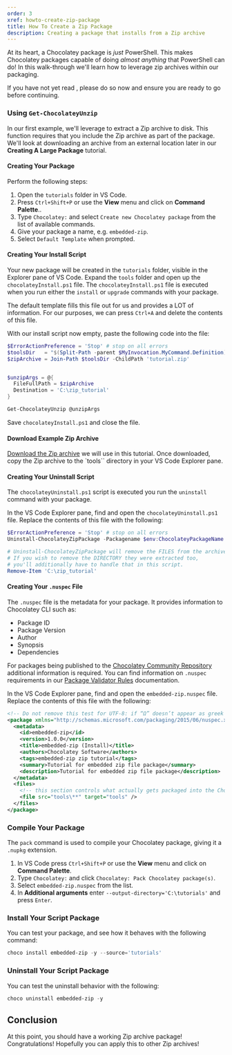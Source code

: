 ```yaml
---
order: 3
xref: howto-create-zip-package
title: How To Create a Zip Package
description: Creating a package that installs from a Zip archive
---
```


At its heart, a Chocolatey package is _just_ PowerShell. This makes Chocolatey packages capable of doing _almost anything_ that PowerShell can do!
In this walk-through we'll learn how to leverage zip archives within our packaging.

If you have not yet read <Xref title="Preparing Your Environment for Package Creation" value="howto-prepare-env" />, please do so now and ensure
you are ready to go before continuing.

### Using `Get-ChocolateyUnzip`

In our first example, we'll leverage <Xref title="`Get-ChocolateyUnzip`" value="get-chocolateyunzip" /> to extract a Zip archive to disk. This function requires
that you include the Zip archive as part of the package. We'll look at downloading an archive from an external location later in our **Creating A Large Package** tutorial.

#### Creating Your Package

Perform the following steps:

1. Open the `tutorials` folder in VS Code.
2. Press `Ctrl+Shift+P` or use the **View** menu and click on **Command Palette**..
3. Type `Chocolatey:` and select `Create new Chocolatey package` from the list of available commands.
4. Give your package a name, e.g. `embedded-zip`.
5. Select `Default Template` when prompted.

#### Creating Your Install Script

Your new package will be created in the `tutorials` folder, visible in the Explorer pane of VS Code.
Expand the `tools` folder and open up the `chocolateyInstall.ps1` file. The `chocolateyInstall.ps1` file is
executed when you run either the `install` or `upgrade` commands with your package. 

The default template fills this file out for us and provides a LOT of information. For our purposes, we can press `Ctrl+A` and delete the contents of this file.

With our install script now empty, paste the following code into the file:

```powershell
$ErrorActionPreference = 'Stop' # stop on all errors
$toolsDir   = "$(Split-Path -parent $MyInvocation.MyCommand.Definition)"
$zipArchive = Join-Path $toolsDir -ChildPath 'tutorial.zip'


$unzipArgs = @{
  FileFullPath = $zipArchive
  Destination = 'C:\zip_tutorial'
}

Get-ChocolateyUnzip @unzipArgs

```

Save `chocolateyInstall.ps1` and close the file.

#### Download Example Zip Archive

[Download the Zip archive](https://docs.chocolatey.org/downloads/create-embedded-zip-package-tutorial.zip) we will use in this tutorial. Once downloaded, copy the Zip archive to the `tools`` directory in your VS Code Explorer pane.

#### Creating Your Uninstall Script

The `chocolateyUninstall.ps1` script is executed you run the `uninstall` command with your package.

In the VS Code Explorer pane, find and open the `chocolateyUninstall.ps1` file. Replace the contents of this file with the following:

```powershell
$ErrorActionPreference = 'Stop' # stop on all errors
Uninstall-ChocolateyZipPackage -Packagename $env:ChocolateyPackageName -ZipFileName 'tutorial.zip'

# Uninstall-ChocolateyZipPackage will remove the FILES from the archive.
# If you wish to remove the DIRECTORY they were extracted too,
# you'll additionally have to handle that in this script.
Remove-Item 'C:\zip_tutorial'
```

#### Creating Your `.nuspec` File

The `.nuspec` file is the metadata for your package. It provides information to Chocolatey CLI such as:

- Package ID
- Package Version
- Author
- Synopsis
- Dependencies

For packages being published to the [Chocolatey Community Repository](https://community.chocolatey.org/packages) additional information is required.
You can find information on `.nuspec` requirements in our [Package Validator Rules](https://docs.chocolatey.org/en-us/community-repository/moderation/package-validator/rules/#requirements) documentation.

In the VS Code Explorer pane, find and open the `embedded-zip.nuspec` file. Replace the contents of this file with the following:

```xml
<!-- Do not remove this test for UTF-8: if “Ω” doesn’t appear as greek uppercase omega letter enclosed in quotation marks, you should use an editor that supports UTF-8, not this one. -->
<package xmlns="http://schemas.microsoft.com/packaging/2015/06/nuspec.xsd">
  <metadata>
    <id>embedded-zip</id>
    <version>1.0.0</version>
    <title>embedded-zip (Install)</title>
    <authors>Chocolatey Software</authors>
    <tags>embedded-zip zip tutorial</tags>
    <summary>Tutorial for embedded zip file package</summary>
    <description>Tutorial for embedded zip file package</description>
  </metadata>
  <files>
    <!-- this section controls what actually gets packaged into the Chocolatey package -->
    <file src="tools\**" target="tools" />
  </files>
</package>

```

### Compile Your Package

The `pack` command is used to compile your Chocolatey package, giving it a `.nupkg` extension.

1. In VS Code press `Ctrl+Shift+P` or use the **View** menu and click on **Command Palette**.
2. Type `Chocolatey:` and click `Chocolatey: Pack Chocolatey package(s)`.
3. Select `embedded-zip.nuspec` from the list.
4. In **Additional arguments** enter `--output-directory='C:\tutorials'` and press `Enter`.

### Install Your Script Package

You can test your package, and see how it behaves with the following command:

```powershell
choco install embedded-zip -y --source='tutorials'
```

### Uninstall Your Script Package

You can test the uninstall behavior with the following:

```powershell
choco uninstall embedded-zip -y
```

## Conclusion

At this point, you should have a working Zip archive package! Congratulations! Hopefully you can apply this to other Zip archives!